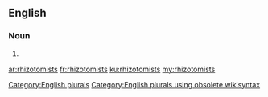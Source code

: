 ==English==

===Noun===
{{head|en}}

# {{plural of|rhizotomist}}

[[Category:English plurals]][[Category:English plurals using obsolete wikisyntax]]

[[ar:rhizotomists]]
[[fr:rhizotomists]]
[[ku:rhizotomists]]
[[my:rhizotomists]]